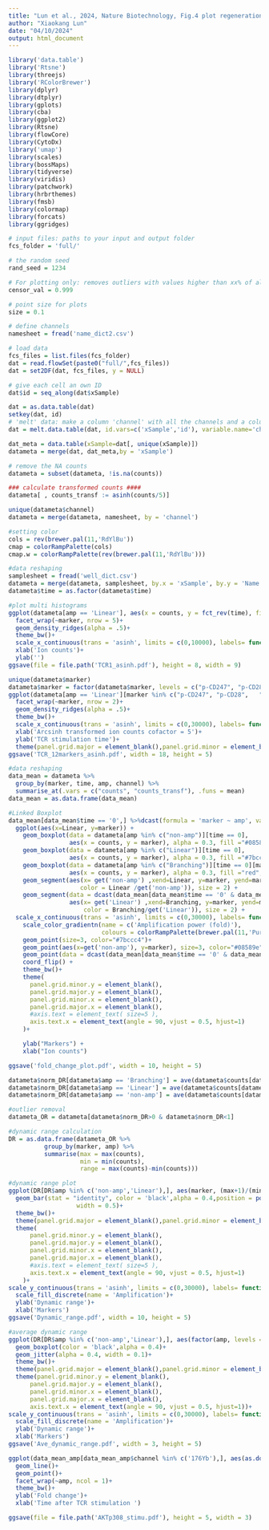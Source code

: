 ```yaml
---
title: "Lun et al., 2024, Nature Biotechnology, Fig.4 plot regeneration"
author: "Xiaokang Lun"
date: "04/10/2024"
output: html_document
---
```


```r
library('data.table')
library('Rtsne')
library(threejs)
library('RColorBrewer')
library(dplyr)
library(dtplyr)
library(gplots)
library(cba)
library(ggplot2)
library(Rtsne)
library(flowCore)
library(CytoDx)
library('umap')
library(scales)
library(bossMaps)
library(tidyverse)
library(viridis)
library(patchwork)
library(hrbrthemes)
library(fmsb)
library(colormap)
library(forcats)
library(ggridges)
```

```r
# input files: paths to your input and output folder
fcs_folder = 'full/'

# the random seed
rand_seed = 1234

# For plotting only: removes outliers with values higher than xx% of all cells
censor_val = 0.999

# point size for plots
size = 0.1

# define channels
namesheet = fread('name_dict2.csv')
```

```r
# load data
fcs_files = list.files(fcs_folder)
dat = read.flowSet(paste0("full/",fcs_files))
dat = set2DF(dat, fcs_files, y = NULL)

# give each cell an own ID
dat$id = seq_along(dat$xSample)

dat = as.data.table(dat)
setkey(dat, id)
# 'melt' data: make a column 'channel' with all the channels and a column 'counts' with all the counts
dat = melt.data.table(dat, id.vars=c('xSample','id'), variable.name='channel', value.name = 'counts' , variable.factor = FALSE)
```

```r
dat_meta = data.table(xSample=dat[, unique(xSample)])
datameta = merge(dat, dat_meta,by = 'xSample')
```

```r
# remove the NA counts
datameta = subset(datameta, !is.na(counts))

### calculate transformed counts ####
datameta[ , counts_transf := asinh(counts/5)]
```

```r
unique(datameta$channel)
datameta = merge(datameta, namesheet, by = 'channel')
```

```r
#setting color
cols = rev(brewer.pal(11,'RdYlBu'))
cmap = colorRampPalette(cols)
cmap.w = colorRampPalette(rev(brewer.pal(11,'RdYlBu')))
```

```r
#data reshaping
samplesheet = fread('well_dict.csv')
datameta = merge(datameta, samplesheet, by.x = 'xSample', by.y = 'Name', all.x = TRUE)
datameta$time = as.factor(datameta$time)

#plot multi histograms
ggplot(datameta[amp == 'Linear'], aes(x = counts, y = fct_rev(time), fill = time)) +
  facet_wrap(~marker, nrow = 5)+
  geom_density_ridges(alpha = .5)+
  theme_bw()+
  scale_x_continuous(trans = 'asinh', limits = c(0,10000), labels= function(x) x*5, breaks=c(1,10,100,1000, 10000))+
  xlab('Ion counts')+
  ylab('')
ggsave(file = file.path('TCR1_asinh.pdf'), height = 8, width = 9)
```

```r
unique(datameta$marker)
datameta$marker = factor(datameta$marker, levels = c("p-CD247", "p-CD28",   "p-ZAP70","p-LAT","p-SLP76", "p-PLCg1", "p-PLCg2", "p-BTK/ITK","p-MEK","p-ERK","p-p90RSK","p-S6","p-SMAD2", "p-STAT1", "p-STAT3","p-STAT5","p-p38","p-MAPKAPK2","p-JNK", "p-cJUN", "p-AKT(pS308)","p-AKT(pS473)","p-NFKB(pS529)" ,  "p-NFKB(pS536)" , "p-NFAT2" ,   "cyclinB1"  ,"cyclinE", "p-CDK1", "p-HH3" , "p-RB" ) )
ggplot(datameta[amp == 'Linear'][marker %in% c("p-CD247", "p-CD28",   "p-ZAP70","p-LAT","p-SLP76", "p-PLCg1",  "p-BTK/ITK","p-MEK","p-ERK","p-p90RSK","p-S6","p-SMAD2") ], aes(x = counts, y = fct_rev(time), fill = time)) +
  facet_wrap(~marker, nrow = 2)+
  geom_density_ridges(alpha = .5)+
  theme_bw()+
  scale_x_continuous(trans = 'asinh', limits = c(0,30000), labels= function(x) x*5, breaks=c(1,10,100,1000, 10000))+
  xlab('Arcsinh transformed ion counts cofactor = 5')+
  ylab('TCR stimulation time')+
  theme(panel.grid.major = element_blank(),panel.grid.minor = element_blank(), text = element_text(size = 20))
ggsave('TCR_12markers_asinh.pdf', width = 18, height = 5)


```

```r
#data reshaping
data_mean = datameta %>%
  group_by(marker, time, amp, channel) %>%
  summarise_at(.vars = c("counts", "counts_transf"), .funs = mean)
data_mean = as.data.frame(data_mean)

#Linked Boxplot
data_mean[data_mean$time == '0',] %>%dcast(formula = 'marker ~ amp', value.var = 'counts')%>%
  ggplot(aes(x=Linear, y=marker)) +
    geom_boxplot(data = datameta[amp %in% c("non-amp")][time == 0], 
                 aes(x = counts, y = marker), alpha = 0.3, fill ="#08589e", outlier.shape = NA)+
    geom_boxplot(data = datameta[amp %in% c("Linear")][time == 0], 
                 aes(x = counts, y = marker), alpha = 0.3, fill ="#7bccc4", outlier.shape = NA)+
    geom_boxplot(data = datameta[amp %in% c("Branching")][time == 0][marker == 'p-AKT(pS308)'], 
                 aes(x = counts, y = marker), alpha = 0.3, fill ="red", outlier.shape = NA)+
    geom_segment(aes(x= get('non-amp') ,xend=Linear, y=marker, yend=marker, 
                    color = Linear /get('non-amp')), size = 2) +
    geom_segment(data = dcast(data_mean[data_mean$time == '0' & data_mean$marker == 'p-AKT(pS308)',],formula = 'marker ~ amp', value.var = 'counts'), 
                 aes(x= get('Linear') ,xend=Branching, y=marker, yend=marker, 
                     color = Branching/get('Linear')), size = 2) +
  scale_x_continuous(trans = 'asinh', limits = c(0,30000), labels= function(x) x*5, breaks=c(1,10,100,1000, 10000))+
    scale_color_gradientn(name = c('Amplification power (fold)'), 
                          colours = colorRampPalette(brewer.pal(11,'Purples'))(75))+
    geom_point(size=3, color="#7bccc4")+
    geom_point(aes(x=get('non-amp'), y=marker), size=3, color="#08589e")+
    geom_point(data = dcast(data_mean[data_mean$time == '0' & data_mean$marker == 'p-AKT(pS308)',],formula = 'marker ~ amp', value.var = 'counts'),aes(x=get('Branching'), y=marker), size=3, color="red")+
    coord_flip() +
    theme_bw()+
    theme(
      panel.grid.minor.y = element_blank(),
      panel.grid.major.y = element_blank(),
      panel.grid.minor.x = element_blank(),
      panel.grid.major.x = element_blank(),
      #axis.text = element_text( size=5 ),
      axis.text.x = element_text(angle = 90, vjust = 0.5, hjust=1)
    )+

    ylab("Markers") +
    xlab("Ion counts")

ggsave('fold_change_plot.pdf', width = 10, height = 5)
```

```r
datameta$norm_DR[datameta$amp == 'Branching'] = ave(datameta$counts[datameta$amp == 'Branching'], datameta$marker, FUN=function(x) (x-quantile(x, 0.001))/(quantile(x, 0.999)-quantile(x, 0.001))) 
datameta$norm_DR[datameta$amp == 'Linear'] = ave(datameta$counts[datameta$amp == 'Linear'], datameta$marker, FUN=function(x) (x-quantile(x, 0.001))/(quantile(x, 0.999)-quantile(x, 0.001))) 
datameta$norm_DR[datameta$amp == 'non-amp'] = ave(datameta$counts[datameta$amp == 'non-amp'], datameta$marker, FUN=function(x) (x-quantile(x, 0.001))/(quantile(x, 0.999)-quantile(x, 0.001))) 

#outlier removal
datameta_OR = datameta[datameta$norm_DR>0 & datameta$norm_DR<1]

#dynamic range calculation
DR = as.data.frame(datameta_OR %>%
          group_by(marker, amp) %>%
          summarise(max = max(counts),
                    min = min(counts),
                    range = max(counts)-min(counts)))

#dynamic range plot
ggplot(DR[DR$amp %in% c('non-amp','Linear'),], aes(marker, (max+1)/(min+1), fill = factor(amp, levels = c('non-amp','Linear'))))+
  geom_bar(stat = "identity", color = 'black',alpha = 0.4,position = position_dodge(width=0.7),
                   width = 0.5)+
  theme_bw()+
  theme(panel.grid.major = element_blank(),panel.grid.minor = element_blank())+
  theme(
      panel.grid.minor.y = element_blank(),
      panel.grid.major.y = element_blank(),
      panel.grid.minor.x = element_blank(),
      panel.grid.major.x = element_blank(),
      #axis.text = element_text( size=5 ),
      axis.text.x = element_text(angle = 90, vjust = 0.5, hjust=1)
    )+
scale_y_continuous(trans = 'asinh', limits = c(0,30000), labels= function(x) x*5, breaks=c(1,10,100,1000, 10000))+
  scale_fill_discrete(name = 'Amplification')+
  ylab('Dynamic range')+
  xlab('Markers')
ggsave('Dynamic_range.pdf', width = 10, height = 5)

#average dynamic range
ggplot(DR[DR$amp %in% c('non-amp','Linear'),], aes(factor(amp, levels = c('non-amp','Linear')), (max+1)/(min+1), fill = factor(amp, levels = c('non-amp','Linear'))))+
  geom_boxplot(color = 'black',alpha = 0.4)+
  geom_jitter(alpha = 0.4, width = 0.1)+
  theme_bw()+
  theme(panel.grid.major = element_blank(),panel.grid.minor = element_blank())+
  theme(panel.grid.minor.y = element_blank(),
      panel.grid.major.y = element_blank(),
      panel.grid.minor.x = element_blank(),
      panel.grid.major.x = element_blank(),
      axis.text.x = element_text(angle = 90, vjust = 0.5, hjust=1))+
scale_y_continuous(trans = 'asinh', limits = c(0,30000), labels= function(x) x*5, breaks=c(1,10,100,1000, 10000))+
  scale_fill_discrete(name = 'Amplification')+
  ylab('Dynamic range')+
  xlab('Markers')
ggsave('Ave_dynamic_range.pdf', width = 3, height = 5)
```

```r
ggplot(data_mean_amp[data_mean_amp$channel %in% c('176Yb'),], aes(as.double(as.character(time)), value, color = amp, group = 1))+
  geom_line()+
  geom_point()+
  facet_wrap(~amp, ncol = 1)+
  theme_bw()+
  ylab('Fold change')+
  xlab('Time after TCR stimulation ')

ggsave(file = file.path('AKTp308_stimu.pdf'), height = 5, width = 3)
```
